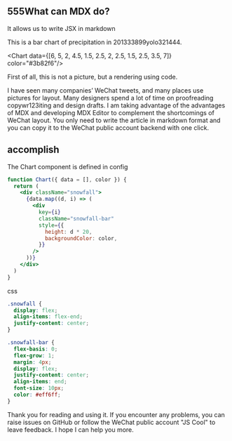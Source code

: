 ## 555What can MDX do?

It allows us to write JSX in markdown

This is a bar chart of precipitation in 201333899yolo321444.

<Chart data={[6, 5, 2, 4.5, 1.5, 2.5, 2, 2.5, 1.5, 2.5, 3.5, 7]} color="#3b82f6"/>

First of all, this is not a picture, but a rendering using code.

I have seen many companies’ WeChat tweets, and many places use pictures for layout. Many designers spend a lot of time on proofreading copywr123iting and design drafts. I am taking advantage of the advantages of MDX and developing MDX Editor to complement the shortcomings of WeChat layout. You only need to write the article in markdown format and you can copy it to the WeChat public account backend with one click.

## accomplish

The Chart component is defined in config

```jsx
function Chart({ data = [], color }) {
  return (
    <div className="snowfall">
      {data.map((d, i) => (
        <div
          key={i}
          className="snowfall-bar"
          style={{
            height: d * 20,
            backgroundColor: color,
          }}
        />
      ))}
    </div>
  )
}
```

css

```css
.snowfall {
  display: flex;
  align-items: flex-end;
  justify-content: center;
}

.snowfall-bar {
  flex-basis: 0;
  flex-grow: 1;
  margin: 4px;
  display: flex;
  justify-content: center;
  align-items: end;
  font-size: 10px;
  color: #eff6ff;
}
```

Thank you for reading and using it. If you encounter any problems, you can raise issues on GitHub or follow the WeChat public account "JS Cool" to leave feedback. I hope I can help you more.